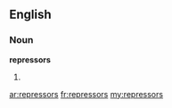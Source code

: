 ==English==

===Noun===
'''repressors'''

# {{plural of|[[repressor]]}}

[[ar:repressors]]
[[fr:repressors]]
[[my:repressors]]